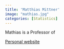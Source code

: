 ```yaml
---
title: 'Matthias Mittner'
image: "mathias.jpg"
categories: [Statistics]
---
```

Mathias is a Professor of 

[Personal website](https://en.uit.no/ansatte/person?p_document_id=372933&p_dimension_id=209271)

